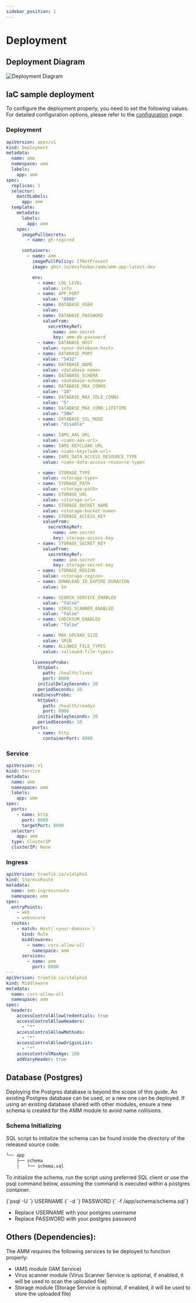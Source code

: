 ```yaml
---
sidebar_position: 1
---
```



# Deployment

## Deployment Diagram

![Deployment Diagram](/img/modules/amm/deployment_diagram.png)

## IaC sample deployment

To configure the deployment properly, you need to set the following values. For detailed configuration options, please refer to the [configuration](../amm/configuration) page.

### Deployment
```yaml
apiVersion: apps/v1
kind: Deployment
metadata:
  name: amm
  namespace: amm
  labels:
    app: amm
spec:
  replicas: 1
  selector:
    matchLabels:
      app: amm
  template:
    metadata:
      labels:
        app: amm
    spec:
      imagePullSecrets:
        - name: gh-regcred

      containers:
        - name: amm
          imagePullPolicy: IfNotPresent
          image: ghcr.io/mssfoobar/amm/amm-app:latest-dev

          env:
            - name: LOG_LEVEL
              value: info
            - name: APP_PORT
              value: "8000"
            - name: DATABASE_USER
              value: 
            - name: DATABASE_PASSWORD
              valueFrom:
                secretKeyRef:
                  name: amm-secret
                  key: amm-db-password
            - name: DATABASE_HOST
              value: <your-database-host>
            - name: DATABASE_PORT
              value: "5432"
            - name: DATABASE_NAME
              value: <database-name>
            - name: DATABASE_SCHEMA
              value: <database-schema>
            - name: DATABASE_MAX_CONNS
              value: "10"
            - name: DATABASE_MAX_IDLE_CONNS
              value: "5"
            - name: DATABASE_MAX_CONN_LIFETIME
              value: "30m"
            - name: DATABASE_SSL_MODE
              value: "disable"

            - name: IAMS_AAS_URL
              value: <iams-aas-url>
            - name: IAMS_KEYCLOAK_URL
              value: <iams-keycloak-url>
            - name: IAMS_DATA_ACCESS_RESOURCE_TYPE
              value: <iams-data-access-resource-type>

            - name: STORAGE_TYPE
              value: <storage-type>
            - name: STORAGE_PATH
              value: <storage-path>
            - name: STORAGE_URL
              value: <storage-url>
            - name: STORAGE_BUCKET_NAME
              value: <storage-bucket-name>
            - name: STORAGE_ACCESS_KEY
              valueFrom:
                secretKeyRef:
                  name: amm-secret
                  key: storage-access-key
            - name: STORAGE_SECRET_KEY
              valueFrom:
                secretKeyRef:
                  name: amm-secret
                  key: storage-secret-key
            - name: STORAGE_REGION
              value: <storage-region>
            - name: DOWNLOAD_ID_EXPIRE_DURATION
              value: 5m

            - name: SEARCH_SERVICE_ENABLED
              value: "false"
            - name: VIRUS_SCANNER_ENABLED
              value: "false"
            - name: CHECKSUM_ENABLED
              value: "false"

            - name: MAX_UPLOAD_SIZE
              value: 5MiB
            - name: ALLOWED_FILE_TYPES
              value: <allowed-file-types>

          livenessProbe:
            httpGet:
              path: /health/livez
              port: 8000
            initialDelaySeconds: 20
            periodSeconds: 10
          readinessProbe:
            httpGet:
              path: /health/readyz
              port: 8000
            initialDelaySeconds: 20
            periodSeconds: 10
          ports:
            - name: http
              containerPort: 8000
```

### Service

```yaml
apiVersion: v1
kind: Service
metadata:
  name: amm
  namespace: amm
  labels:
    app: amm
spec:
  ports:
    - name: http
      port: 8000
      targetPort: 8000
  selector:
    app: amm
  type: ClusterIP
  clusterIP: None

```

### Ingress

```yaml
apiVersion: traefik.io/v1alpha1
kind: IngressRoute
metadata:
  name: amm-ingressroute
  namespace: amm
spec:
  entryPoints:
    - web
    - websecure
  routes:
    - match: Host(`<your-domain>`)
      kind: Rule
      middlewares:
        - name: cors-allow-all
          namespace: amm
      services:
        - name: amm
          port: 8000
---
apiVersion: traefik.io/v1alpha1
kind: Middleware
metadata:
  name: cors-allow-all
  namespace: amm
spec:
  headers:
    accessControlAllowCredentials: true
    accessControlAllowHeaders:
      - "*"
    accessControlAllowMethods:
      - "*"
    accessControlAllowOriginList:
      - "*"
    accessControlMaxAge: 100
    addVaryHeader: true
```

## Database (Postgres)

Deploying the Postgres database is beyond the scope of this guide. An existing Postgres database can be used, or a new
one can be deployed. If using an existing database shared with other modules, ensure a new schema is created for the
AMM module to avoid name collisions.

### Schema Initializing

SQL script to initialize the schema can be found inside the directory of the released source code.

```bash
└── app
    ├── schema
    │   └── schema.sql
```


To initialize the schema, run the script using preferred SQL client or use the psql command below, assuming the
command is executed within a postgres container.

<CodeBlock language="bash">
    {`psql -U `}
    <span className="highlight">USERNAME</span>
    {` -d `}
    <span className="highlight">PASSWORD</span>
    {` -f /app/schema/schema.sql`}
</CodeBlock>

- Replace <span className="highlight">USERNAME</span> with your postgres username
- Replace <span className="highlight">PASSWORD</span> with your postgres password

## Others (Dependencies):

The AMM requires the following services to be deployed to function properly:

- IAMS module (IAM Service)
- Virus scanner module (Virus Scanner Service is optional, if enabled, it will be used to scan the uploaded file)
- Storage module (Storage Service is optional, if enabled, it will be used to store the uploaded file)

